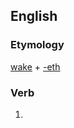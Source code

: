 ==English==

===Etymology===
[[wake]] + [[-eth]]

===Verb===
{{en-verb form}}

# {{en-archaic third-person singular of|wake}}